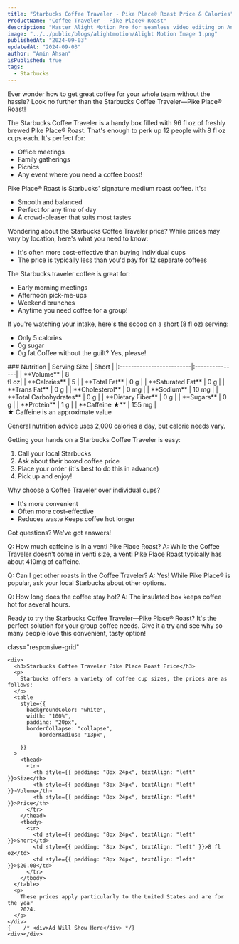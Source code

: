 ```yaml
---
title: "Starbucks Coffee Traveler - Pike Place® Roast Price & Calories"
ProductName: "Coffee Traveler - Pike Place® Roast"
description: "Master Alight Motion Pro for seamless video editing on Android, iOS, and Tablets with our ultimate guide, unlocking advanced features and elevating your skills in 2024!"
image: "../../public/blogs/alightmotion/Alight Motion Image 1.png"
publishedAt: "2024-09-03"
updatedAt: "2024-09-03"
author: "Amin Ahsan"
isPublished: true
tags:
  - Starbucks
---
```


Ever wonder how to get great coffee for your whole team without the hassle? Look no further than the Starbucks Coffee Traveler—Pike Place® Roast!

The Starbucks Coffee Traveler is a handy box filled with 96 fl oz of freshly brewed Pike Place® Roast. That's enough to perk up 12 people with 8 fl oz cups each. It's perfect for:
- Office meetings
- Family gatherings
- Picnics
- Any event where you need a coffee boost!

Pike Place® Roast is Starbucks' signature medium roast coffee. It's:
- Smooth and balanced
- Perfect for any time of day
- A crowd-pleaser that suits most tastes

Wondering about the Starbucks Coffee Traveler price? While prices may vary by location, here's what you need to know:
- It's often more cost-effective than buying individual cups
- The price is typically less than you'd pay for 12 separate coffees

The Starbucks traveler coffee is great for:
- Early morning meetings
- Afternoon pick-me-ups
- Weekend brunches
- Anytime you need coffee for a group!

If you're watching your intake, here's the scoop on a short (8 fl oz) serving:
- Only 5 calories
- 0g sugar
- 0g fat
Coffee without the guilt? Yes, please!

<div className='table-container'>
### Nutrition
|  Serving Size            | Short          |
|:-------------------------|:---------------|
| **Volume**               | 8 <br/> fl oz|  
| **Calories**             | 5           | 
| **Total Fat**            | 0 g         | 
| **Saturated Fat**        | 0 g         |
| **Trans Fat**            | 0 g         |
| **Cholesterol**          | 0 mg        |
| **Sodium**               | 10 mg       |
| **Total Carbohydrates**  | 0 g         |
| **Dietary Fiber**        | 0 g         |
| **Sugars**               | 0 g         |
| **Protein**              | 1 g         |
| **Caffeine ★**          | 155 mg       |
</div>
★ Caffeine is an approximate value

General nutrition advice uses 2,000 calories a day, but calorie needs vary.

Getting your hands on a Starbucks Coffee Traveler is easy:
1. Call your local Starbucks
2. Ask about their boxed coffee price
3. Place your order (it's best to do this in advance)
4. Pick up and enjoy!

Why choose a Coffee Traveler over individual cups?
- It's more convenient
- Often more cost-effective
- Reduces waste
Keeps coffee hot longer

Got questions? We've got answers!

Q: How much caffeine is in a venti Pike Place Roast? A: While the Coffee Traveler doesn't come in venti size, a venti Pike Place Roast typically has about 410mg of caffeine.

Q: Can I get other roasts in the Coffee Traveler? A: Yes! While Pike Place® is popular, ask your local Starbucks about other options.

Q: How long does the coffee stay hot? A: The insulated box keeps coffee hot for several hours.

Ready to try the Starbucks Coffee Traveler—Pike Place® Roast? It's the perfect solution for your group coffee needs. Give it a try and see why so many people love this convenient, tasty option!

<style jsx>{`
  .table-container {
    overflow-x: auto;
    position: relative;
  }
  .table-container table {
    border-collapse: collapse;
    width: 30%;
  }
  .table-container th,
  .table-container td {
    border: 1px solid #ddd;
    padding: 2px;
    min-width: 30px;
    font-size: 11px;
  }
  .table-container th:first-child,
  .table-container td:first-child {
    position: sticky;
    left: 0;
    background-color: white;
    z-index: 1;
  }
  @media (max-width: 768px) {
    .table-container th:not(:first-child),
    .table-container td:not(:first-child) {
      min-width: 50px;
    }
  }
`}</style>



 <style jsx>{`
  @media (min-width: 768px) {
    .responsive-grid {
      display: grid;
      grid-template-columns: 1fr 1fr;
    }
  }
`}</style>

<div
  style={{
    backgroundColor: "#cee3de",
    borderLeft: "3px solid #0c7556",
   padding: "20px",
    paddingTop: "13px", // Add padding to the top
        display: "grid",
        height: "fit-content",
      }} 
      
  class="responsive-grid"

>
    <div>
      <h3>Starbucks Coffee Traveler Pike Place Roast Price</h3>
      <p>
        Starbucks offers a variety of coffee cup sizes, the prices are as follows:
      </p>
      <table
        style={{
          backgroundColor: "white",
          width: "100%",
          padding: "20px",
          borderCollapse: "collapse",
              borderRadius: "13px",
          
        }}
      >
        <thead>
          <tr>
            <th style={{ padding: "8px 24px", textAlign: "left" }}>Size</th>
            <th style={{ padding: "8px 24px", textAlign: "left" }}>Volume</th>
            <th style={{ padding: "8px 24px", textAlign: "left" }}>Price</th>
          </tr>
        </thead>
        <tbody>
          <tr>
            <td style={{ padding: "8px 24px", textAlign: "left" }}>Short</td>
            <td style={{ padding: "8px 24px", textAlign: "left" }}>8 fl oz</td>
            <td style={{ padding: "8px 24px", textAlign: "left" }}>$20.00</td>
          </tr>
        </tbody>
      </table>
      <p>
        These prices apply particularly to the United States and are for the year
        2024.
      </p>
    </div>
    {    /* <div>Ad Will Show Here</div> */}
    <div></div>
  </div>
